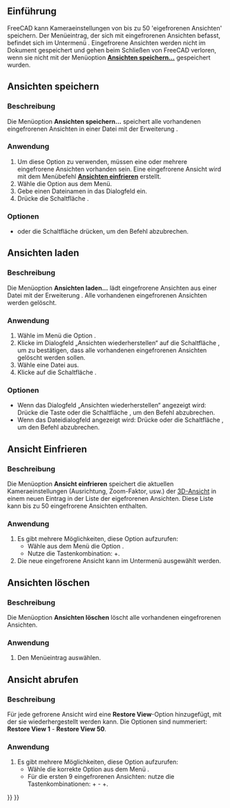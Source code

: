 <languages/>

{{Docnav/de
|[[Std_RecallWorkingView/de|ArbeitsansichtAbrufen]]
|[[Std_DrawStyle/de|Darstellungsart]]
|[[Std_View_Menu/de|Std Menü Ansicht]]
|IconL=
|IconR=Std_DrawStyle.svg
|IconC=Freecad.svg
}}

{{GuiCommand/de
|Name=Std FreezeViews
|Name/de=Std AnsichtenEinfrieren
|MenuLocation=Ansicht → Ansicht einfrieren → Ansicht einfrieren
|Workbenches=Alle
|SeeAlso=[[Std_StoreWorkingView/de|Std ArbeisansichtSpeichern]], [[Std_RecallWorkingView/de|Std ArbeitsansichtAbrufen]], [[Std_ViewIvIssueCamPos/de|Std ViewIvIssueCamPos]]
}}

<span id="Introduction"></span>
==Einführung==

FreeCAD kann Kameraeinstellungen von bis zu 50 'eigefrorenen Ansichten' speichern. Der Menüeintrag, der sich mit eingefrorenen Ansichten befasst, befindet sich im Untermenü {{MenuCommand|Ansicht → Ansicht einfrieren}}.  Eingefrorene Ansichten werden nicht im Dokument gespeichert und gehen beim Schließen von FreeCAD verloren, wenn sie nicht mit der Menüoption '''[[#Ansichten speichern|Ansichten speichern...]]''' gespeichert wurden.

<span id="Save_Views"></span>
==Ansichten speichern==

<span id="Description"></span>
===Beschreibung===

Die Menüoption '''Ansichten speichern...''' speichert alle vorhandenen eingefrorenen Ansichten in einer Datei mit der Erweiterung {{FileName|*.cam}}.

<span id="Usage"></span>
===Anwendung===

# Um diese Option zu verwenden, müssen eine oder mehrere eingefrorene Ansichten vorhanden sein. Eine eingefrorene Ansicht wird mit dem Menübefehl '''[[#Freeze_View/de|Ansichten einfrieren]]''' erstellt.
# Wähle die Option {{MenuCommand|Ansicht → Anzeige einfrieren → Ansichten speichern…}} aus dem Menü.
# Gebe einen Dateinamen in das Dialogfeld ein.
# Drücke die Schaltfläche {{Button|Speichern}}.

<span id="Options"></span>
===Optionen===

* {{KEY|Esc}} oder die Schaltfläche {{Button|Cancel}} drücken, um den Befehl abzubrechen.

<span id="Load_Views"></span>
==Ansichten laden==

<span id="Description"></span>
===Beschreibung===

Die Menüoption '''Ansichten laden...''' lädt eingefrorene Ansichten aus einer Datei mit der Erweiterung {{FileName|*.cam}}. Alle vorhandenen eingefrorenen Ansichten werden gelöscht.

<span id="Usage"></span>
===Anwendung===

# Wähle im Menü die Option {{MenuCommand|Ansicht → Anzeige einfrieren → Ansichten laden…}}.
# Klicke im Dialogfeld „Ansichten wiederherstellen“ auf die Schaltfläche {{Button|Ja}}, um zu bestätigen, dass alle vorhandenen eingefrorenen Ansichten gelöscht werden sollen.
# Wähle eine Datei aus.
# Klicke auf die Schaltfläche {{Button|Öffnen}}.

<span id="Options"></span>
===Optionen===

* Wenn das Dialogfeld „Ansichten wiederherstellen“ angezeigt wird: Drücke die Taste {{KEY|Esc}} oder die Schaltfläche {{Button|Nein}}, um den Befehl abzubrechen.
* Wenn das Dateidialogfeld angezeigt wird: Drücke {{KEY|Esc}} oder die Schaltfläche {{Button|Abbrechen}}, um den Befehl abzubrechen.

<span id="Freeze_View"></span>
==Ansicht Einfrieren==

<span id="Description"></span>
===Beschreibung===

Die Menüoption '''Ansicht einfrieren''' speichert die aktuellen Kameraeinstellungen (Ausrichtung, Zoom-Faktor, usw.) der [[3D_view/de|3D-Ansicht]] in einem neuen Eintrag in der Liste der eigefrorenen Ansichten. Diese Liste kann bis zu 50 eingefrorene Ansichten enthalten.

<span id="Usage"></span>
===Anwendung===

# Es gibt mehrere Möglichkeiten, diese Option aufzurufen:
#* Wähle aus dem Menü die Option {{MenuCommand|Ansicht → Anzeige einfrieren → Ansicht einfrieren}}.
#* Nutze die Tastenkombination: {{KEY|Umschalt}}+{{KEY|F}}.
# Die neue eingefrorene Ansicht kann im Untermenü {{MenuCommand|Ansicht → Gefrorene Anzeige}} ausgewählt werden.

<span id="Clear_Views"></span>
==Ansichten löschen==

<span id="Description"></span>
===Beschreibung===

Die Menüoption '''Ansichten löschen''' löscht alle vorhandenen eingefrorenen Ansichten.

<span id="Usage"></span>
===Anwendung===

# Den Menüeintrag {{MenuCommand|Ansicht → Ansicht einfrieren → Ansicht löschen}} auswählen.

<span id="Restore_View"></span>
==Ansicht abrufen==

<span id="Description"></span>
===Beschreibung===

Für jede gefrorene Ansicht wird eine '''Restore View'''-Option hinzugefügt, mit der sie wiederhergestellt werden kann. Die Optionen sind nummeriert: '''Restore View 1''' - '''Restore View 50'''.

<span id="Usage"></span>
===Anwendung===

# Es gibt mehrere Möglichkeiten, diese Option aufzurufen:
#* Wähle die korrekte Option aus dem Menü  {{MenuCommand|Ansicht → Anzeige einfrieren → Ansicht wiederherstellen}}.
#* Für die ersten 9 eingefrorenen Ansichten: nutze die Tastenkombinationen: {{KEY|Strg}}+{{KEY|1}} - {{KEY|Strg}}+{{KEY|9}}.


{{Docnav/de
|[[Std_RecallWorkingView/de|ArbeitsansichtAbrufen]]
|[[Std_DrawStyle/de|Darstellungsart]]
|[[Std_View_Menu/de|Std Menü Ansicht]]
|IconL=
|IconR=Std_DrawStyle.svg
|IconC=Freecad.svg
}}

{{Std_Base_navi{{#translation:}}}}
{{Userdocnavi{{#translation:}}}}